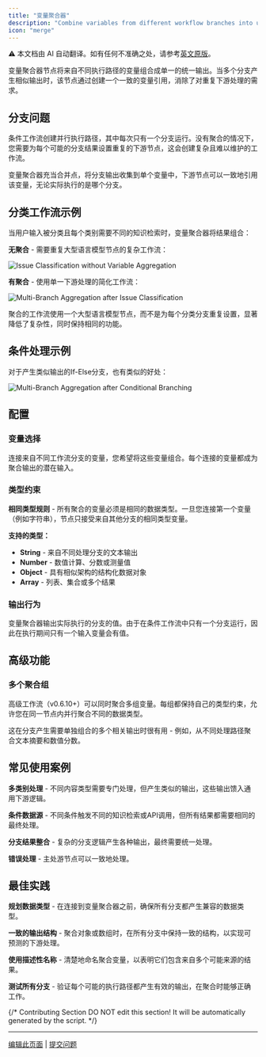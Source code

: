 ```yaml
---
title: "变量聚合器"
description: "Combine variables from different workflow branches into unified outputs"
icon: "merge"
---
```


<Note> ⚠️ 本文档由 AI 自动翻译。如有任何不准确之处，请参考[英文原版](/en/documentation/pages/nodes/variable-aggregator)。</Note>


变量聚合器节点将来自不同执行路径的变量组合成单一的统一输出。当多个分支产生相似输出时，该节点通过创建一个一致的变量引用，消除了对重复下游处理的需求。

## 分支问题

条件工作流创建并行执行路径，其中每次只有一个分支运行。没有聚合的情况下，您需要为每个可能的分支结果设置重复的下游节点，这会创建复杂且难以维护的工作流。

变量聚合器充当合并点，将分支输出收集到单个变量中，下游节点可以一致地引用该变量，无论实际执行的是哪个分支。

## 分类工作流示例

当用户输入被分类且每个类别需要不同的知识检索时，变量聚合器将结果组合：

**无聚合** - 需要重复大型语言模型节点的复杂工作流：

<Frame caption="没有变量聚合的复杂工作流">
  <img src="https://assets-docs.dify.ai/dify-enterprise-mintlify/en/guides/workflow/node/7a7c91663c3799ce9d056b013d5df29c.png" alt="Issue Classification without Variable Aggregation" />
</Frame>

**有聚合** - 使用单一下游处理的简化工作流：

<Frame caption="使用变量聚合的简化工作流">
  <img src="https://assets-docs.dify.ai/dify-enterprise-mintlify/en/guides/workflow/node/2b1694936fdab4843f5edc3f2fd1e79a.png" alt="Multi-Branch Aggregation after Issue Classification" />
</Frame>

聚合的工作流使用一个大型语言模型节点，而不是为每个分类分支重复设置，显著降低了复杂性，同时保持相同的功能。

## 条件处理示例

对于产生类似输出的If-Else分支，也有类似的好处：

<Frame caption="条件分支后的变量聚合">
  <img src="https://assets-docs.dify.ai/dify-enterprise-mintlify/en/guides/workflow/node/ff0e5774a3eccc8a04c310ab9bae25e7.png" alt="Multi-Branch Aggregation after Conditional Branching" />
</Frame>

## 配置

### 变量选择

连接来自不同工作流分支的变量，您希望将这些变量组合。每个连接的变量都成为聚合输出的潜在输入。

### 类型约束

**相同类型规则** - 所有聚合的变量必须是相同的数据类型。一旦您连接第一个变量（例如字符串），节点只接受来自其他分支的相同类型变量。

**支持的类型：**
- **String** - 来自不同处理分支的文本输出
- **Number** - 数值计算、分数或测量值
- **Object** - 具有相似架构的结构化数据对象
- **Array** - 列表、集合或多个结果

### 输出行为

变量聚合器输出实际执行的分支的值。由于在条件工作流中只有一个分支运行，因此在执行期间只有一个输入变量会有值。

## 高级功能

### 多个聚合组

高级工作流（v0.6.10+）可以同时聚合多组变量。每组都保持自己的类型约束，允许您在同一节点内并行聚合不同的数据类型。

这在分支产生需要单独组合的多个相关输出时很有用 - 例如，从不同处理路径聚合文本摘要和数值分数。

## 常见使用案例

**多类别处理** - 不同内容类型需要专门处理，但产生类似的输出，这些输出馈入通用下游逻辑。

**条件数据源** - 不同条件触发不同的知识检索或API调用，但所有结果都需要相同的最终处理。

**分支结果整合** - 复杂的分支逻辑产生各种输出，最终需要统一处理。

**错误处理** - 主处游节点可以一致地处理。

## 最佳实践

**规划数据类型** - 在连接到变量聚合器之前，确保所有分支都产生兼容的数据类型。

**一致的输出结构** - 聚合对象或数组时，在所有分支中保持一致的结构，以实现可预测的下游处理。

**使用描述性名称** - 清楚地命名聚合变量，以表明它们包含来自多个可能来源的结果。

**测试所有分支** - 验证每个可能的执行路径都产生有效的输出，在聚合时能够正确工作。

{/*
Contributing Section
DO NOT edit this section!
It will be automatically generated by the script.
*/}

---

[编辑此页面](https://github.com/langgenius/dify-docs/edit/main/zh-hans/documentation/pages/nodes/variable-aggregator.mdx) | [提交问题](https://github.com/langgenius/dify-docs/issues/new?template=docs.yml)

